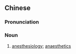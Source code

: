 {{also|麻醉学}}
==Chinese==
{{zh-forms|s=麻醉学|type=21}}

===Pronunciation===
{{zh-pron
|m=mázuìxué
|cat=n
}}

===Noun===
{{zh-noun}}

# {{lb|zh|medicine}} [[anesthesiology]]; [[anaesthetics]]